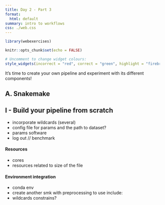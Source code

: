 ```yaml
---
title: Day 2 - Part 3 
format: 
  html: default
summary: intro to workflows
css: ./web.css
---
```


```r
library(webexercises)

knitr::opts_chunk$set(echo = FALSE)

# Uncomment to change widget colours:
style_widgets(incorrect = "red", correct = "green", highlight = "firebrick")

```

It's time to create your own pipeline and experiment with its different components!

## A. Snakemake 

::: {.webex-check .callout-exercise}
# I - Build your pipeline from scratch 

- incorporate wildcards (several)
- config file for params and the path to dataset? 
- params software 
- log out // benchmark 

#### Resources 
- cores 
- resources related to size of the file 

#### Environment integration 
- conda env 
- create another smk with preprocessing to use include: 
- wildcards constrains? 

:::

